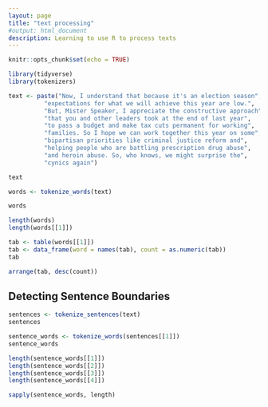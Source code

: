 ```yaml
---
layout: page
title: "text processing"
#output: html_document
description: Learning to use R to process texts
---
```



```r
knitr::opts_chunk$set(echo = TRUE)
```


```r
library(tidyverse)
library(tokenizers)
```
```r

text <- paste("Now, I understand that because it's an election season",
          "expectations for what we will achieve this year are low.",
          "But, Mister Speaker, I appreciate the constructive approach",
          "that you and other leaders took at the end of last year",
          "to pass a budget and make tax cuts permanent for working",
          "families. So I hope we can work together this year on some",
          "bipartisan priorities like criminal justice reform and",
          "helping people who are battling prescription drug abuse",
          "and heroin abuse. So, who knows, we might surprise the",
          "cynics again")

text
```
```r
words <- tokenize_words(text)

words
```

```r
length(words)
length(words[[1]])
```

```r
tab <- table(words[[1]])
tab <- data_frame(word = names(tab), count = as.numeric(tab))
tab
```
```r
arrange(tab, desc(count))
```
## Detecting Sentence Boundaries
```r
sentences <- tokenize_sentences(text)
sentences


```

```r
sentence_words <- tokenize_words(sentences[[1]])
sentence_words

length(sentence_words[[1]])
length(sentence_words[[2]])
length(sentence_words[[3]])
length(sentence_words[[4]])
```

```r
sapply(sentence_words, length)
```

